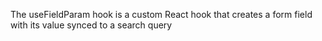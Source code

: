 
<Meta title="Libs/ReactForms/UseFieldParam" />

The useFieldParam hook is a custom React hook that creates a form field with its value synced to a search query
